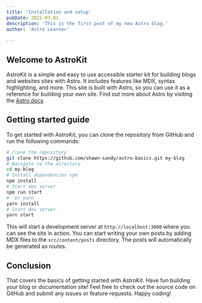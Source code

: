 ```yaml
---
title: 'Installation and setup'
pubDate: 2022-07-01
description: 'This is the first post of my new Astro blog.'
author: 'Astro Learner'
 
---
```


## Welcome to AstroKit

 AstroKit is a simple and easy to use accessible starter kit for building blogs and websites sites with Astro. It includes features like MDX, syntax highlighting, and more. This site is built with Astro, so you can use it as a reference for building your own site. Find out more about Astro by visiting the [Astro docs](https://docs.astro.build/)

 ## Getting started guide

To get started with AstroKit, you can clone the repository from GitHub and run the following commands:

```bash 
# Clone the repository
git clone https://github.com/shawn-sandy/astro-basics.git my-blog
# Navigate to the directory
cd my-blog
# Install dependencies npm
npm install
# Start dev server
npm run start
#  or yarn
yarn install
# Start dev server
yarn start
```

This will start a development server at `http://localhost:3000` where you can see the site in action. You can start writing your own posts by adding MDX files to the `src/content/posts` directory. The posts will automatically be generated as routes.

## Conclusion
That covers the basics of getting started with AstroKit. Have fun building your blog or documentation site! Feel free to check out the source code on GitHub and submit any issues or feature requests. Happy coding! 
